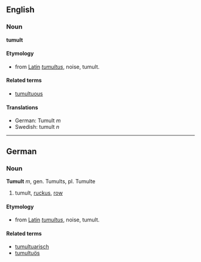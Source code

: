 == English ==
===Noun===
'''tumult'''

==== Etymology ====
* from [[Latin]] ''[[tumultus]]'', noise, tumult.

====Related terms====
*[[tumultuous]]

==== Translations ====
* German: Tumult ''m''
* Swedish: tumult ''n''
----

== German ==
=== Noun ===
'''Tumult''' ''m'', gen. Tumults, pl. Tumulte

# tumult, [[ruckus]], [[row]]

==== Etymology ====
* from [[Latin]] ''[[tumultus]]'', noise, tumult.

====Related terms====
* [[tumultuarisch]]
* [[tumultuös]]